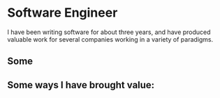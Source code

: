 # Software Engineer

I have been writing software for about three years, and have produced valuable work for several
companies working in a variety of paradigms.

## Some 

## Some ways I have brought value:


